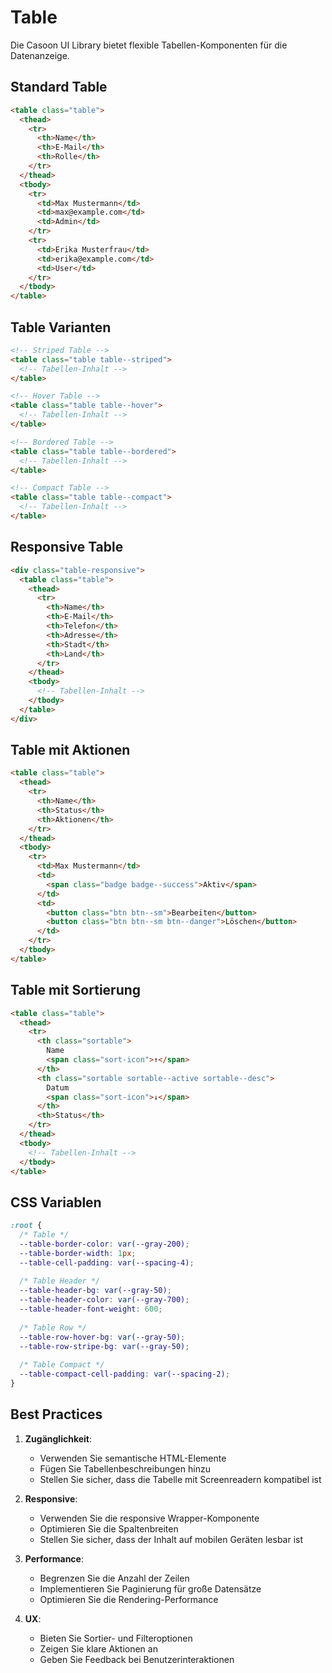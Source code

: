 # Table

Die Casoon UI Library bietet flexible Tabellen-Komponenten für die Datenanzeige.

## Standard Table

```html
<table class="table">
  <thead>
    <tr>
      <th>Name</th>
      <th>E-Mail</th>
      <th>Rolle</th>
    </tr>
  </thead>
  <tbody>
    <tr>
      <td>Max Mustermann</td>
      <td>max@example.com</td>
      <td>Admin</td>
    </tr>
    <tr>
      <td>Erika Musterfrau</td>
      <td>erika@example.com</td>
      <td>User</td>
    </tr>
  </tbody>
</table>
```

## Table Varianten

```html
<!-- Striped Table -->
<table class="table table--striped">
  <!-- Tabellen-Inhalt -->
</table>

<!-- Hover Table -->
<table class="table table--hover">
  <!-- Tabellen-Inhalt -->
</table>

<!-- Bordered Table -->
<table class="table table--bordered">
  <!-- Tabellen-Inhalt -->
</table>

<!-- Compact Table -->
<table class="table table--compact">
  <!-- Tabellen-Inhalt -->
</table>
```

## Responsive Table

```html
<div class="table-responsive">
  <table class="table">
    <thead>
      <tr>
        <th>Name</th>
        <th>E-Mail</th>
        <th>Telefon</th>
        <th>Adresse</th>
        <th>Stadt</th>
        <th>Land</th>
      </tr>
    </thead>
    <tbody>
      <!-- Tabellen-Inhalt -->
    </tbody>
  </table>
</div>
```

## Table mit Aktionen

```html
<table class="table">
  <thead>
    <tr>
      <th>Name</th>
      <th>Status</th>
      <th>Aktionen</th>
    </tr>
  </thead>
  <tbody>
    <tr>
      <td>Max Mustermann</td>
      <td>
        <span class="badge badge--success">Aktiv</span>
      </td>
      <td>
        <button class="btn btn--sm">Bearbeiten</button>
        <button class="btn btn--sm btn--danger">Löschen</button>
      </td>
    </tr>
  </tbody>
</table>
```

## Table mit Sortierung

```html
<table class="table">
  <thead>
    <tr>
      <th class="sortable">
        Name
        <span class="sort-icon">↑</span>
      </th>
      <th class="sortable sortable--active sortable--desc">
        Datum
        <span class="sort-icon">↓</span>
      </th>
      <th>Status</th>
    </tr>
  </thead>
  <tbody>
    <!-- Tabellen-Inhalt -->
  </tbody>
</table>
```

## CSS Variablen

```css
:root {
  /* Table */
  --table-border-color: var(--gray-200);
  --table-border-width: 1px;
  --table-cell-padding: var(--spacing-4);
  
  /* Table Header */
  --table-header-bg: var(--gray-50);
  --table-header-color: var(--gray-700);
  --table-header-font-weight: 600;
  
  /* Table Row */
  --table-row-hover-bg: var(--gray-50);
  --table-row-stripe-bg: var(--gray-50);
  
  /* Table Compact */
  --table-compact-cell-padding: var(--spacing-2);
}
```

## Best Practices

1. **Zugänglichkeit**:
   - Verwenden Sie semantische HTML-Elemente
   - Fügen Sie Tabellenbeschreibungen hinzu
   - Stellen Sie sicher, dass die Tabelle mit Screenreadern kompatibel ist

2. **Responsive**:
   - Verwenden Sie die responsive Wrapper-Komponente
   - Optimieren Sie die Spaltenbreiten
   - Stellen Sie sicher, dass der Inhalt auf mobilen Geräten lesbar ist

3. **Performance**:
   - Begrenzen Sie die Anzahl der Zeilen
   - Implementieren Sie Paginierung für große Datensätze
   - Optimieren Sie die Rendering-Performance

4. **UX**:
   - Bieten Sie Sortier- und Filteroptionen
   - Zeigen Sie klare Aktionen an
   - Geben Sie Feedback bei Benutzerinteraktionen 